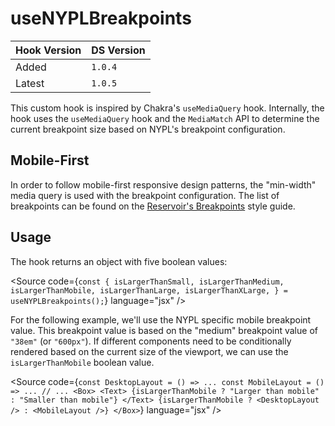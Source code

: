 
<Meta title="Hooks/useNYPLBreakpoints" />

# useNYPLBreakpoints

| Hook Version | DS Version |
| ------------ | ---------- |
| Added        | `1.0.4`    |
| Latest       | `1.0.5`    |

This custom hook is inspired by Chakra's `useMediaQuery` hook. Internally, the
hook uses the `useMediaQuery` hook and the `MediaMatch` API to determine the
current breakpoint size based on NYPL's breakpoint configuration.

## Mobile-First

In order to follow mobile-first responsive design patterns, the "min-width"
media query is used with the breakpoint configuration. The list of breakpoints
can be found on the [Reservoir's
Breakpoints](../?path=/docs/style-guide-breakpoints--docs) style guide.

## Usage

The hook returns an object with five boolean values:

<Source
  code={`
const {
  isLargerThanSmall,
  isLargerThanMedium,
  isLargerThanMobile,
  isLargerThanLarge,
  isLargerThanXLarge,
} = useNYPLBreakpoints();
`}
  language="jsx"
/>

For the following example, we'll use the NYPL specific mobile breakpoint value.
This breakpoint value is based on the "medium" breakpoint value of `"38em"`
(or `"600px"`). If different components need to be conditionally rendered based
on the current size of the viewport, we can use the `isLargerThanMobile`
boolean value.

<Source
  code={`
const DesktopLayout = () => ...
const MobileLayout = () => ...
// ...
<Box>
  <Text>
    {isLargerThanMobile ? "Larger than mobile" : "Smaller than mobile"}
  </Text>
  {isLargerThanMobile ? <DesktopLayout /> : <MobileLayout />}
</Box>
`}
  language="jsx"
/>
